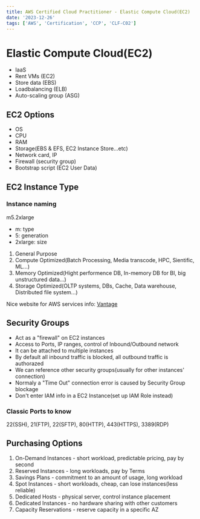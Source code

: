```yaml
---
title: AWS Certified Cloud Practitioner - Elastic Compute Cloud(EC2)
date: '2023-12-26'
tags: ['AWS', 'Certification', 'CCP', 'CLF-C02']
---
```

# Elastic Compute Cloud(EC2)
- IaaS
- Rent VMs (EC2)
- Store data (EBS)
- Loadbalancing (ELB)
- Auto-scaling group (ASG)

## EC2 Options
- OS
- CPU
- RAM
- Storage(EBS & EFS, EC2 Instance Store...etc)
- Network card, IP
- Firewall (security group)
- Bootstrap script (EC2 User Data)

## EC2 Instance Type
### Instance naming
m5.2xlarge
- m: type
- 5: generation
- 2xlarge: size

1. General Purpose
2. Compute Optimized(Batch Processing, Media transcode, HPC, Sientific, ML...)
3. Memory Optimized(Hight performence DB, In-memory DB for BI, big unstructured data...)
4. Storage Optimized(OLTP systems, DBs, Cache, Data warehouse, Distributed file system...)

Nice website for AWS services info:
[Vantage](https://instances.vantage.sh/)

## Security Groups
- Act as a "firewall" on EC2 instances
- Access to Ports, IP ranges, control of Inbound/Outbound network
- It can be attached to multiple instances
- By default all inbound traffic is blocked, all outbound traffic is authorazed
- We can reference other security groups(usually for other instances' connection)
- Normaly a "Time Out" connection error is caused by Security Group blockage
- Don't enter IAM info in a EC2 Instance(set up IAM Role instead)

### Classic Ports to know
22(SSH), 21(FTP), 22(SFTP), 80(HTTP), 443(HTTPS), 3389(RDP)

## Purchasing Options
1. On-Demand Instances - short workload, predictable pricing, pay by second
2. Reserved Instances - long workloads, pay by Terms
3. Savings Plans - commitment to an amount of usage, long workload
4. Spot Instances - short workloads, cheap, can lose instances(less reliable)
5. Dedicated Hosts - physical server, control instance placement
6. Dedicated Instances - no hardware sharing with other customers
7. Capacity Reservations - reserve capacity in a specific AZ





 

